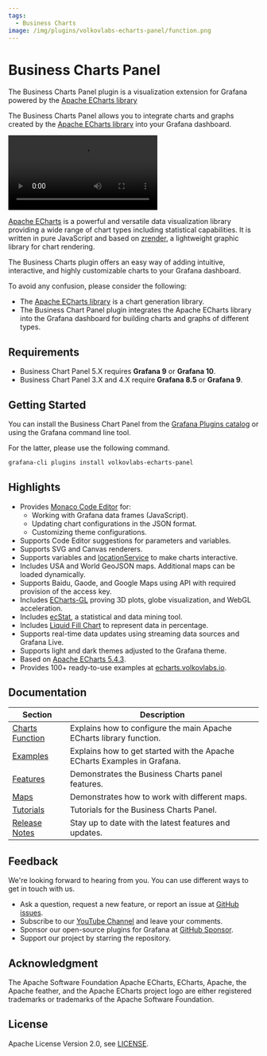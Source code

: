```yaml
---
tags:
  - Business Charts
image: /img/plugins/volkovlabs-echarts-panel/function.png
---
```



# Business Charts Panel

The Business Charts Panel plugin is a visualization extension for Grafana powered by the [Apache ECharts library](https://echarts.apache.org/en/index.html)

The Business Charts Panel allows you to integrate charts and graphs created by the [Apache ECharts library](https://echarts.apache.org/en/index.html) into your Grafana dashboard.

<Video
  src="https://www.youtube.com/embed/S3PiL1p1v5U"
  title="Explore possibilities of the Business Chart panel."
/>

[Apache ECharts](https://echarts.apache.org/en/index.html) is a powerful and versatile data visualization library providing a wide range of chart types including statistical capabilities. It is written in pure JavaScript and based on [zrender](http://ecomfe.github.io/zrender/), a lightweight graphic library for chart rendering.

The Business Charts plugin offers an easy way of adding intuitive, interactive, and highly customizable charts to your Grafana dashboard.

To avoid any confusion, please consider the following:

- The [Apache ECharts library](https://echarts.apache.org/en/index.html) is a chart generation library.
- The Business Chart Panel plugin integrates the Apache ECharts library into the Grafana dashboard for building charts and graphs of different types.

## Requirements

- Business Chart Panel 5.X requires **Grafana 9** or **Grafana 10**.
- Business Chart Panel 3.X and 4.X require **Grafana 8.5** or **Grafana 9**.

## Getting Started

You can install the Business Chart Panel from the [Grafana Plugins catalog](https://grafana.com/grafana/plugins/volkovlabs-echarts-panel/) or using the Grafana command line tool.

For the latter, please use the following command.

```bash
grafana-cli plugins install volkovlabs-echarts-panel
```

## Highlights

- Provides [Monaco Code Editor](https://microsoft.github.io/monaco-editor/) for:
  - Working with Grafana data frames (JavaScript).
  - Updating chart configurations in the JSON format.
  - Customizing theme configurations.
- Supports Code Editor suggestions for parameters and variables.
- Supports SVG and Canvas renderers.
- Supports variables and [locationService](https://grafana.com/docs/grafana/latest/developers/plugins/create-a-grafana-plugin/extend-a-plugin/add-support-for-variables/#set-a-variable-from-your-plugin) to make charts interactive.
- Includes USA and World GeoJSON maps. Additional maps can be loaded dynamically.
- Supports Baidu, Gaode, and Google Maps using API with required provision of the access key.
- Includes [ECharts-GL](https://github.com/ecomfe/echarts-gl) proving 3D plots, globe visualization, and WebGL acceleration.
- Includes [ecStat](https://github.com/ecomfe/echarts-stat), a statistical and data mining tool.
- Includes [Liquid Fill Chart](https://github.com/ecomfe/echarts-liquidfill) to represent data in percentage.
- Supports real-time data updates using streaming data sources and Grafana Live.
- Supports light and dark themes adjusted to the Grafana theme.
- Based on [Apache ECharts 5.4.3](https://github.com/apache/echarts/releases/tag/5.4.3).
- Provides 100+ ready-to-use examples at [echarts.volkovlabs.io](https://echarts.volkovlabs.io).

## Documentation

| Section                     | Description                                                             |
| --------------------------- | ------------------------------------------------------------------------|
| [Charts Function](options)  | Explains how to configure the main Apache ECharts library function.     |
| [Examples](examples)        | Explains how to get started with the Apache ECharts Examples in Grafana.|
| [Features](features)        | Demonstrates the Business Charts panel features.                         |
| [Maps](maps)                | Demonstrates how to work with different maps.                           |
| [Tutorials](tutorials)      | Tutorials for the Business Charts Panel.                                 |
| [Release Notes](release)    | Stay up to date with the latest features and updates.                   |

## Feedback

We're looking forward to hearing from you. You can use different ways to get in touch with us.

- Ask a question, request a new feature, or report an issue at [GitHub issues](https://github.com/volkovlabs/volkovlabs-echarts-panel/issues).
- Subscribe to our [YouTube Channel](https://www.youtube.com/@volkovlabs) and leave your comments.
- Sponsor our open-source plugins for Grafana at [GitHub Sponsor](https://github.com/sponsors/VolkovLabs).
- Support our project by starring the repository.

## Acknowledgment

The Apache Software Foundation Apache ECharts, ECharts, Apache, the Apache feather, and the Apache ECharts project logo are either registered trademarks or trademarks of the Apache Software Foundation.

## License

Apache License Version 2.0, see [LICENSE](https://github.com/volkovlabs/volkovlabs-echarts-panel/blob/main/LICENSE).

